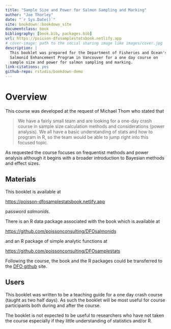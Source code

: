 ```yaml
--- 
title: "Sample Size and Power for Salmon Sampling and Marking"
author: "Joe Thorley"
date: "`r Sys.Date()`"
site: bookdown::bookdown_site
documentclass: book
bibliography: [book.bib, packages.bib]
url: https://poisson-dfosamplestatsbook.netlify.app
# cover-image: path to the social sharing image like images/cover.jpg
description: |
  This booklet was prepared for the Department of Fisheries and Ocean's 
  Salmonid Enhancement Program in Vancouver for a one day course on
  sample size and power for salmon sampling and marking.
link-citations: yes
github-repo: rstudio/bookdown-demo
---
```


# Overview {-}

This course was developed at the request of Michael Thom who stated that

> We have a fairly small team and are looking for a one-day crash course in sample size calculation methods and considerations (power analysis). 
> We all have a basic understanding of stats and how to program in R, so the team would be able to jump right into this focused topic.

As requested the course focuses on frequentist methods and power analysis although it begins with a broader introduction to Bayesian methods and effect sizes.

## Materials {-}

This booklet is available at

<https://poisson-dfosamplestatsbook.netlify.app>

password *salmonids*.

There is an R data package associated with the book which is available at

<https://github.com/poissonconsulting/DFOsalmonids>

and an R package of simple analytic functions at

<https://github.com/poissonconsulting/DFOsamplestats>

Following the course, the book and the R packages could be 
transferred to the [DFO github](https://github.com/dfo-mpo) site.

## Users {-}

This booklet was written to be a teaching guide for a one day crash course (taught as two half days).
As such the booklet will be most useful for course participants both during and after the course.

The booklet is not expected to be useful to researchers who have not taken the course especially if they little understanding of statistics and/or R.
